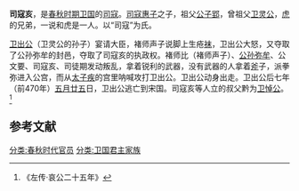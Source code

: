 '''司寇亥'''，是[[春秋时期|春秋时期]][[卫国|卫国]]的[[司寇|司寇]]。[[司寇惠子|司寇惠子]]之子，祖父[[公子郢|公子郢]]，曾祖父[[卫灵公|卫灵公]]，[[虎_(南氏)|虎]]的兄弟，一说和虎是一人。以“司寇”为氏。

[[卫出公|卫出公]]（卫灵公的孙子）宴请大臣，褚师声子说脚上生疮[[袜|袜]]，卫出公大怒，又夺取了公孙弥牟的封邑，夺取了司寇亥的执政权。褚师比（褚师声子）、[[公孙弥牟|公孙弥牟]]、公文要、司寇亥、司徒期发动叛乱，拿着锐利的武器，没有武器的人拿着[[斧|斧]]子，派拳弥进入公宫，而从[[太子疾|太子疾]]的宫里呐喊攻打卫出公。卫出公动身出走。卫出公后七年（前470年）[[五月廿五|五月廿五]]日，卫出公逃亡到宋国。司寇亥等人立的叔父黔为[[卫悼公|卫悼公]]。<ref>《左传·哀公二十五年》</ref>
==参考文献==
[[分类:春秋时代官员|分类:春秋时代官员]]
[[分类:卫国君主家族|分类:卫国君主家族]]